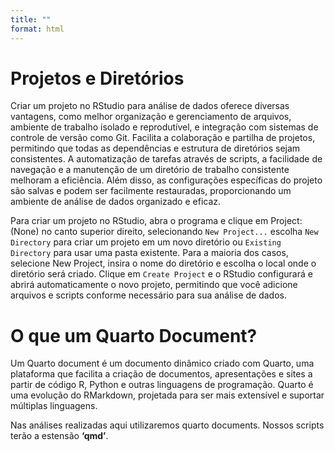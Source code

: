 ```yaml
---
title: ""
format: html
---
```


# Projetos e Diretórios

Criar um projeto no RStudio para análise de dados oferece diversas vantagens, como melhor organização e gerenciamento de arquivos, ambiente de trabalho isolado e reprodutível, e integração com sistemas de controle de versão como Git. Facilita a colaboração e partilha de projetos, permitindo que todas as dependências e estrutura de diretórios sejam consistentes. A automatização de tarefas através de scripts, a facilidade de navegação e a manutenção de um diretório de trabalho consistente melhoram a eficiência. Além disso, as configurações específicas do projeto são salvas e podem ser facilmente restauradas, proporcionando um ambiente de análise de dados organizado e eficaz.

Para criar um projeto no RStudio, abra o programa e clique em Project: (None) no canto superior direito, selecionando `New Project...` escolha `New Directory` para criar um projeto em um novo diretório ou `Existing Directory` para usar uma pasta existente. Para a maioria dos casos, selecione New Project, insira o nome do diretório e escolha o local onde o diretório será criado. Clique em `Create Project` e o RStudio configurará e abrirá automaticamente o novo projeto, permitindo que você adicione arquivos e scripts conforme necessário para sua análise de dados.

# O que um **Quarto Document**?

Um Quarto document é um documento dinâmico criado com Quarto, uma plataforma que facilita a criação de documentos, apresentações e sites a partir de código R, Python e outras linguagens de programação. Quarto é uma evolução do RMarkdown, projetada para ser mais extensível e suportar múltiplas linguagens.

Nas análises realizadas aqui utilizaremos quarto documents. Nossos scripts terão a estensão **'qmd'**.

Para criar um novo Documento Quarto vá até o menu `File >` `New File >` `Quarto Document....`, selecione o tipo de documento que deseja criar (por exemplo, HTML, PDF, Word) e clique em OK.

# Mais uma ferramenta importante, o Chunk!

Um chunk (ou "bloco de código") é uma seção de um documento Quarto que contém código a ser executado. Chunks são delimitados por marcadores especiais que indicam onde o código começa e termina. Eles são usados para inserir e executar código dentro de documentos dinâmicos, permitindo a integração de análise de dados e texto explicativo em um único documento.

## Estrutura de um Chunk

Bom, para resumir...

Isso: '**\`\`\`{r ...}**'; inicia um chunk de código R.

E isso: '**\`\`\`**'; termina o chunk.

Você pode criar um chunk utilizando o atalho de teclado `Ctrl + Alt + I` (Windows/Linux) ou `Cmd + Option + I` (Mac) para inserir um chunk de código. Para executar o código dentro desse chunk, com o mesmo selecionado, pressione `Ctrl + Enter`. Para deixar comentários dentro do chunk adicone **#** antes da frase.

```r
# Este é um exemplo de chunk

# Você pode executar diversos códigos e obter respostas:
1 + 1

```

# Operações Básicas

Agora que você já conhece os arquivos Quarto Document, vamos iniciar com operações básicas. Vale lembrar que os comandos devem ser executados dentro dos chunks.

## Aprendendo a atribuir valores

Você pode criar objetos atribuindo valores à eles. Os valores adiconados irão aparecer na aba `Enviroment`.

```r
A <- 1
B <- 2
C <- 3

# Para vizualizar o valor do objeto selecione-o e execute o código.

C

```


## Fazendo operações

Você pode fazer operações com números e também com os objetos criados que assumem os valores atribuidos:
```r
A + 2

```

## Criando vetores

Vetores são objetos com vários valores. Você pode utilizar `c()` para indicar a combinação.

Exemplo de vetores:
```r
# Para dados numéricos

D <- c(2, 4, 6, 8, 10)

# Para dados do tipo caracteres.

S <- c("une", "dune", "tê", "salamê", "minguê")

# Adicionar aspas faz com o que os elementes de um vetor de dados sejam lidos como caracteres mesmo que se tratem de números.

comp <- c( "9", "12.5", "10", "8", "13.2", "11", "10.8", "9.5", "10.8", "10.4", "13.72", "15.91", "15.7", "14.2", "15.9", "16.54", "18", "14.4", "16.41", "16")

# É ideal que um vetor agrupe o mesmo tipo de dado!

# Agora, é só vizualizar:

comp

```

## Criando um data frame

Um dataframe é uma estrutura de dados bidimensional, semelhante a uma tabela, amplamente utilizada na linguagem R. Ele permite armazenar e manipular diferentes tipos de dados tabulares de forma eficiente.

Exemplo de um dataframe:
```r
dataf <- data.frame(palavras = S, números = D)


dataf

```

## Como pedir ajuda

Você percebeu que utilizou um comando chamado `data.frame` para criar o seu dataframe, certo? Pois bem, este comando é uma função base do software R. Ao longo das nossas aulas vamos nos deparar com diversas funções diferentes.

Ficou com dúvida sobre o uso de alguma função? Tem uma função que pode te ajudar! Basta digitar `help()`, entre parênteses você digita o nome da função sobre a qual você tem duvida.

Veja o exemplo:
```r

help(data.frame)

# Isso faz com que apareça informações sobre a função na aba de ajuda "help".

```
